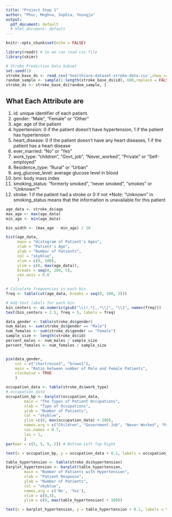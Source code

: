 ```yaml
---
title: "Project Step 1"
author: "Phuc, Meghna, Sophia, Youngju"
output:
  pdf_document: default
  # html_document: default
---
```


```r
knitr::opts_chunk$set(echo = FALSE)
```

```r
library(readr) # So we can read csv file
library(skimr)
```

```r
# Stroke Prediction Data Subset
set.seed(1)
stroke_base_ds <- read_csv('healthcare-dataset-stroke-data.csv',show_col_types = FALSE)
random_sample <- sample(1:length(stroke_base_ds$id), 600,replace = FALSE)
stroke_ds <- stroke_base_ds[random_sample, ]
```


## What Each Attribute are
1) id: unique identifier of each patient.
2) gender: "Male", "Female" or "Other"
3) age: age of the patient
4) hypertension: 0 if the patient doesn't have hypertension, 1 if the patient has hypertension
5) heart_disease: 0 if the patient doesn't have any heart diseases, 1 if the patient has a heart disease
6) ever_married: "No" or "Yes"
7) work_type: "children", "Govt_job", "Never_worked", "Private" or "Self-employed"
8) Residence_type: "Rural" or "Urban"
9) avg_glucose_level: average glucose level in blood
10) bmi: body mass index
11) smoking_status: "formerly smoked", "never smoked", "smokes" or "Unknown"*
12) stroke: 1 if the patient had a stroke or 0 if not
*Note: "Unknown" in smoking_status means that the information is unavailable for this patient


```r

age_data <- stroke_ds$age
max_age <- max(age_data)
min_age <- min(age_data)

bin_width <- (max_age - min_age) / 10

hist(age_data,
     main = "Histogram of Patient's Ages",
     xlab = "Patient's Age",
     ylab = "Number of Patients",
     col = "skyblue",
     xlim = c(0, 100),
     ylim = c(0, max(age_data)),
     breaks = seq(0, 100, 5),
     cex.axis = 0.6
     )

# Calculate frequencies in each bin
freq <- table(cut(age_data, breaks = seq(0, 100, 5)))

# Add text labels for each bin
bin_centers <- as.numeric(gsub("\\((.*),.*\\]", "\\1", names(freq)))
text(bin_centers + 2.5, freq + 5, labels = freq)
```



```r
data_gender <- table(stroke_ds$gender)
num_males <- sum(stroke_ds$gender == "Male")
num_females <- sum(stroke_ds$gender == "Female")
sample_size <- length(stroke_ds$id)
percent_males <- num_males / sample_size
percent_females <- num_females / sample_size


pie(data_gender, 
    col = c("chartreuse3", "brown1"),
    main = "Ratio between number of Male and Female Patients",
    clockwise = TRUE
    )
```


```r
occupation_data <- table(stroke_ds$work_type)
# occupation_data
occupation_bp <- barplot(occupation_data, 
        main = "The Types of Patient Occupations", 
        xlab = "Type of Occupations",
        ylab = "Number of Patients",
        col = "skyblue",
        ylim =c(0, max(occupation_data) + 200),
        names.arg = c("Children", "Government Job", "Never Worked", "Private", "Self Employed"),
        cex.names = 0.7,
        las = 1,
        )
par(mar = c(5, 5, 5, 2)) # Bottom Left Top Right

text(x = occupation_bp, y = occupation_data + 0.1, labels = occupation_data, pos = 3)
```

```r

table_hypertension <- table(stroke_ds$hypertension)
barplot_hypertension <- barplot(table_hypertension,
        main = "Number of Patients with Hypertension", 
        xlab = "Patient Response", 
        ylab = "Number of Patients",
        col = "skyblue",
        names.arg = c('No', 'Yes'),
        xlim = c(0,3),
        ylim = c(0, max(table_hypertension) + 100))

text(x = barplot_hypertension, y = table_hypertension + 0.1, labels = table_hypertension, pos = 3)
```


